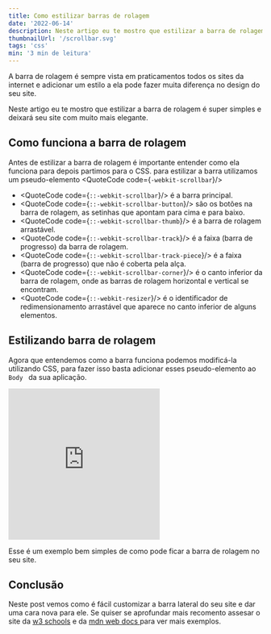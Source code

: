 ```yaml
---
title: Como estilizar barras de rolagem
date: '2022-06-14'
description: Neste artigo eu te mostro que estilizar a barra de rolagem é super simples e deixará seu site com muito mais elegante. 
thumbnailUrl: '/scrollbar.svg'
tags: 'css'
min: '3 min de leitura'
---
```


A barra de rolagem é sempre vista em praticamentos todos os sites da internet e adicionar um estilo a ela pode fazer muita diferença no design do seu site.

Neste artigo eu te mostro que estilizar a barra de rolagem é super simples e deixará seu site com muito mais elegante. 

## Como funciona a barra de rolagem
Antes de estilizar a barra de rolagem é importante entender como ela funciona para depois partimos para o CSS.
para estilizar a barra utilizamos um pseudo-elemento <QuoteCode code={`-webkit-scrollbar`}/>

-   <QuoteCode code={`::-webkit-scrollbar`}/>  é a barra principal.
-   <QuoteCode code={`::-webkit-scrollbar-button`}/>  são os botões na barra de rolagem, as setinhas que apontam para cima e para baixo.
-   <QuoteCode code={`::-webkit-scrollbar-thumb`}/>  é a barra de rolagem arrastável.
-   <QuoteCode code={`::-webkit-scrollbar-track`}/>  é a faixa (barra de progresso) da barra de rolagem.
-   <QuoteCode code={`::-webkit-scrollbar-track-piece`}/>  é a faixa (barra de progresso) que não é coberta pela alça.
-   <QuoteCode code={`::-webkit-scrollbar-corner`}/>  é o canto inferior da barra de rolagem, onde as barras de rolagem horizontal e vertical se encontram.
-   <QuoteCode code={`::-webkit-resizer`}/>  é o identificador de redimensionamento arrastável que aparece no canto inferior de alguns elementos.

## Estilizando barra de rolagem
Agora que entendemos como a barra funciona podemos modificá-la utilizando CSS, para fazer isso basta adicionar esses pseudo-elemento ao `Body ` da sua aplicação.

<iframe height="300" style={{width: '100%'}} scrolling="no" title="Barra de rolagem" src="https://codepen.io/FelipeFerreira_ss/embed/rNJQNqo?default-tab=html%2Cresult" frameborder="no" loading="lazy" allowtransparency="true" allowfullscreen="true">
  See the Pen <a href="https://codepen.io/FelipeFerreira_ss/pen/rNJQNqo">
  Barra de rolagem</a> by Felipe ferreira Silva (<a href="https://codepen.io/FelipeFerreira_ss">@FelipeFerreira_ss</a>)
  on <a href="https://codepen.io">CodePen</a>.
</iframe>

Esse é um exemplo bem simples de como pode ficar a barra de rolagem no seu site.

## Conclusão

Neste post vemos como é fácil customizar a barra lateral do seu site e dar uma cara nova para ele. Se quiser se aprofundar mais recomento assesar o site da [w3 schools](https://www.w3schools.com/howto/howto_css_custom_scrollbar.asp) e da [mdn web docs ](https://developer.mozilla.org/en-US/docs/Web/CSS/::-webkit-scrollbar) para ver mais exemplos. 
